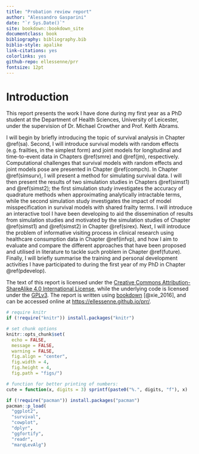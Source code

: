 ```yaml
---
title: "Probation review report"
author: "Alessandro Gasparini"
date: "`r Sys.Date()`"
site: bookdown::bookdown_site
documentclass: book
bibliography: bibliography.bib
biblio-style: apalike
link-citations: yes
colorlinks: yes
github-repo: ellessenne/prr
fontsize: 12pt
---
```


# Introduction {-}

This report presents the work I have done during my first year as a PhD student at the Department of Health Sciences, University of Leicester, under the supervision of Dr. Michael Crowther and Prof. Keith Abrams.

I will begin by briefly introducing the topic of survival analysis in Chapter \@ref(sa). Second, I will introduce survival models with random effects (e.g. frailties, in the simplest form) and joint models for longitudinal and time-to-event data in Chapters \@ref(smre) and \@ref(jm), respectively. Computational challenges that survival models with random effects and joint models pose are presented in Chapter \@ref(compch). In Chapter \@ref(simsurv), I will present a method for simulating survival data. I will then present the results of two simulation studies in Chapters \@ref(simst1) and \@ref(simst2); the first simulation study investigates the accuracy of quadrature methods when approximating analytically intractable terms, while the second simulation study investigates the impact of model misspecification in survival models with shared frailty terms. I will introduce an interactive tool I have been developing to aid the dissemination of results from simulation studies and motivated by the simulation studies of Chapter \@ref(simst1) and \@ref(simst2) in Chapter \@ref(sirex). Next, I will introduce the problem of informative visiting process in clinical research using healthcare consumption data in Chapter \@ref(infvp), and how I aim to evaluate and compare the different approaches that have been proposed and utilised in literature to tackle such problem in Chapter \@ref(future). Finally, I will briefly summarise the training and personal development activities I have participated to during the first year of my PhD in Chapter \@ref(pdevelop).

The text of this report is licensed under the [Creative Commons Attribution-ShareAlike 4.0 International License](http://creativecommons.org/licenses/by-sa/4.0/), while the underlying code is licensed under the [GPLv3](https://www.gnu.org/licenses/gpl-3.0.en.html). The report is written using [bookdown](https://www.bookdown.org) [@xie_2016], and can be accessed online at [https://ellessenne.github.io/prr/](https://ellessenne.github.io/prr/).

```r
# require knitr
if (!require("knitr")) install.packages("knitr")

# set chunk options
knitr::opts_chunk$set(
  echo = FALSE,
  message = FALSE,
  warning = FALSE,
  fig.align = "center",
  fig.width = 4,
  fig.height = 4,
  fig.path = "figs/")

# function for better printing of numbers:
cute = function(x, digits = 3) sprintf(paste0("%.", digits, "f"), x)
```

```r
if (!require("pacman")) install.packages("pacman")
pacman::p_load(
  "ggplot2",
  "survival",
  "cowplot",
  "dplyr",
  "ggfortify",
  "readr",
  "marqLevAlg")
```
